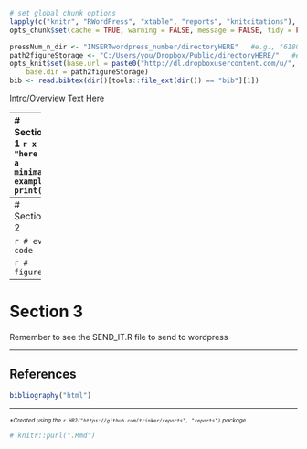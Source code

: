 ```r
# set global chunk options
lapply(c("knitr", "RWordPress", "xtable", "reports", "knitcitations"), require, character.only = T)
opts_chunk$set(cache = TRUE, warning = FALSE, message = FALSE, tidy = FALSE)

pressNum_n_dir <- "INSERTwordpress_number/directoryHERE"   #e.g., "61803503/wp/"
path2figureStorage <- "C:/Users/you/Dropbox/Public/directoryHERE/"   #e.g., "C:/Users/trinker/Dropbox/Public/wp/"
opts_knit$set(base.url = paste0("http://dl.dropboxusercontent.com/u/", pressNum_n_dir),
    base.dir = path2figureStorage)
bib <- read.bibtex(dir()[tools::file_ext(dir()) == "bib"][1])
```
Intro/Overview Text Here

-------
# Section 1
```r
x <- "here is a minimal example"
print(x)
```

-------
# Section 2

```r
# eval code
```

```r
# figures
```

-------
# Section 3

Remember to see the SEND_IT.R file to send to wordpress

------
## References
```r
bibliography("html") 
```

<hr><em><font size="1">*Created using the `r HR2("https://github.com/trinker/reports", "reports")` package</font></em>

```r
# knitr::purl(".Rmd")
```

